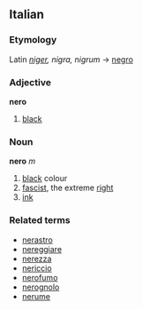 ==Italian==
===Etymology===
Latin ''[[niger]], nigra, nigrum'' → [[negro]]
===Adjective===
'''nero'''

# [[black]]

===Noun===
'''nero''' ''m''

# [[black]] colour
# [[fascist]], the extreme [[right]]
# [[ink]]

===Related terms===
*[[nerastro]]
*[[nereggiare]]
*[[nerezza]]
*[[nericcio]]
*[[nerofumo]]
*[[nerognolo]]
*[[nerume]]